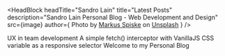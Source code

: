 

<HeadBlock headTitle="Sandro Lain" title="Latest Posts" description="Sandro Lain Personal Blog - Web Development and Design"
  src={image} author={
  <span>Photo by <a href="https://unsplash.com/@markusspiske?utm_source=unsplash&amp;utm_medium=referral&amp;utm_content=creditCopyText">Markus Spiske</a> on <a href="https://unsplash.com/s/photos/matrix?utm_source=unsplash&amp;utm_medium=referral&amp;utm_content=creditCopyText">Unsplash</a></span>
} />

<div>
  <PostItem href="/003-team-development-ux" date="1 August, 2020">
    UX in team development
  </PostItem>

  <PostItem href="/002-vanillajs-fetch-interceptor" date="11 July, 2020">
    A simple fetch() interceptor with VanillaJS
  </PostItem>

  <PostItem href="/001-CSS-variables-as-selector" date="5 July, 2020">
    CSS variable as a responsive selector
  </PostItem>

  <PostItem href="/000-welcome" date="27 June, 2020">
    Welcome to my Personal Blog
  </PostItem>
</div>

<ReposList />
